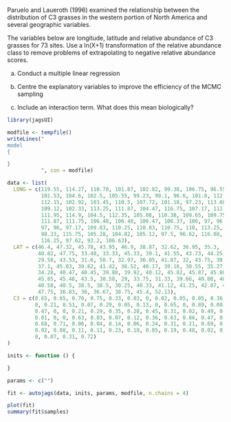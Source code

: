 Paruelo and Laueroth (1996) examined the relationship between the distribution of C3 grasses in the western portion of North America and several geographic variables. 

The variables below are longitude, latitude and relative abundance of C3 grasses for 73 sites. Use a ln(X+1) transformation of the relative abundance class to remove problems of extrapolating to negative relative abundance scores.

a) Conduct a multiple linear regression

b) Centre the explanatory variables to improve the efficiency of the MCMC sampling

c) Include an interaction term. What does this mean biologically?

```r
library(jagsUI)
```

```r
modfile <- tempfile()
writeLines("
model
{

}
           ", con = modfile)
```

```r
data <- list(
  LONG = c(119.55, 114.27, 110.78, 101.87, 102.82, 99.38, 106.75, 96.55, 
           101.53, 104.6, 102.5, 105.55, 99.23, 99.1, 96.6, 101.8, 112.67, 
           112.15, 102.92, 103.45, 110.5, 107.72, 101.18, 97.23, 113.08, 
           109.12, 102.33, 113.25, 111.87, 104.47, 116.75, 107.17, 111.3, 
           111.95, 114.9, 104.5, 112.35, 105.08, 110.38, 109.65, 109.75, 
           111.87, 111.75, 106.48, 106.48, 106.47, 106.37, 106, 97, 96.83, 
           97, 96, 97.17, 109.83, 110.25, 110.83, 110.75, 110, 113.25, 113.25, 
           98.33, 115.75, 105.28, 104.82, 105.12, 97.5, 96.62, 116.08, 117.83, 
           116.25, 97.62, 93.2, 106.63),
  LAT = c(46.4, 47.32, 45.78, 43.95, 46.9, 38.87, 32.62, 36.95, 35.3, 
          40.82, 47.75, 33.48, 33.33, 45.33, 39.1, 41.55, 43.73, 44.25, 
          29.58, 43.53, 31.6, 50.7, 32.97, 36.05, 41.87, 32, 43.75, 38.17, 
          37.1, 45.03, 39.82, 41.42, 38.52, 40.17, 39.16, 38.55, 35.27, 
          34.28, 40.47, 40.45, 39.88, 39.92, 40.12, 45.82, 45.87, 45.88, 
          45.85, 45.48, 43.5, 30.58, 29, 33.75, 31.33, 39.66, 40.08, 40.5, 
          40.58, 40.5, 38.5, 38.5, 30.25, 40.33, 41.12, 41.25, 42.07, 49.87, 
          47.75, 36.83, 36, 36.67, 38.75, 45.4, 52.13),
  C3 = c(0.65, 0.65, 0.76, 0.75, 0.33, 0.03, 0, 0.02, 0.05, 0.05, 0.36, 
         0, 0.21, 0.51, 0.07, 0.29, 0.05, 0.13, 0, 0.65, 0, 0.89, 0.08, 
         0.47, 0, 0, 0.21, 0.29, 0.35, 0.28, 0.45, 0.31, 0.02, 0.49, 0.36, 
         0.01, 0, 0, 0.63, 0.03, 0.07, 0.12, 0.36, 0.63, 0.86, 0.47, 0.58, 
         0.68, 0.71, 0.06, 0.04, 0.14, 0.06, 0.34, 0.31, 0.21, 0.69, 0.48, 
         0.02, 0.08, 0.11, 0.11, 0.23, 0.18, 0.05, 0.19, 0.48, 0.02, 0, 
         0, 0.07, 0.31, 0.72)
)
```

```r
inits <- function () {

}
```

```r
params <- c("")
```

```r
fit <- autojags(data, inits, params, modfile, n.chains = 4)
```

```r
plot(fit)
summary(fit$samples)
```

